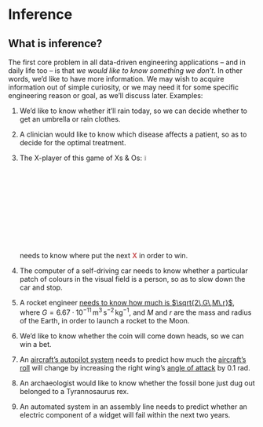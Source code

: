 # Inference

## What is inference?

The first core problem in all data-driven engineering applications -- and in daily life too -- is that _we would like to know something we don't_. In other words, we'd like to have more information. We may wish to acquire information out of simple curiosity, or we may need it for some specific engineering reason or goal, as we'll discuss later. Examples:

1. We'd like to know whether it'll rain today, so we can decide whether to get an umbrella or rain clothes.

<!-- * We'd like to know the number of the winning lottery ticket (if we can manage to buy that number), so we can buy that Lamborghini. -->

2. A clinician would like to know which disease affects a patient, so as to decide for the optimal treatment.

3. The X-player of this game of Xs & Os: ![](XsOs.png){width=5%}<br>needs to know where put the next [**X**]{style="color:#CA5556"} in order to win.

4. The computer of a self-driving car needs to know whether a particular patch of colours in the visual field is a person, so as to slow down the car and stop.

5. A rocket engineer [needs to know how much is $\sqrt{2\,G\,M\,r}$](http://nasaphysics.cet.edu/escape-velocity.html), where $G=6.67 \cdot 10^{-11}\,\mathrm{m^3\,s^{-2}\,kg^{-1}}$, and $M$ and $r$ are the mass and radius of the Earth, in order to launch a rocket to the Moon.

6. We'd like to know whether the coin will come down heads, so we can win a bet.

7. An [aircraft's autopilot system](https://aerospaceamerica.aiaa.org/features/a-i-in-the-cockpit) needs to predict how much the [aircraft's roll](https://www.grc.nasa.gov/www/k-12/VirtualAero/BottleRocket/airplane/roll.html) will change by increasing the right wing's [angle of attack](https://www.grc.nasa.gov/www/k-12/VirtualAero/BottleRocket/airplane/incline.html) by 0.1 rad.

8. An archaeologist would like to know whether the fossil bone just dug out belonged to a Tyrannosaurus rex.

8. An automated system in an assembly line needs to predict whether an electric component of a widget will fail within the next two years.












